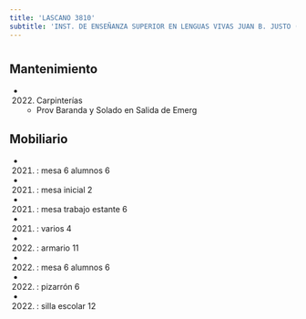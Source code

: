 ```yaml
---
title: 'LASCANO 3810'
subtitle: 'INST. DE ENSEÑANZA SUPERIOR EN LENGUAS VIVAS JUAN B. JUSTO (ANEXO)'
---
```


#


## Mantenimiento

*  (2022) Carpinterías 
    + Prov Baranda y Solado en Salida de Emerg


## Mobiliario

*  (2021) : mesa 6 alumnos 6 

*  (2021) : mesa inicial 2 

*  (2021) : mesa trabajo estante 6 

*  (2021) : varios 4 

*  (2022) : armario 11 

*  (2022) : mesa 6 alumnos 6 

*  (2022) : pizarrón 6 

*  (2022) : silla escolar 12 






